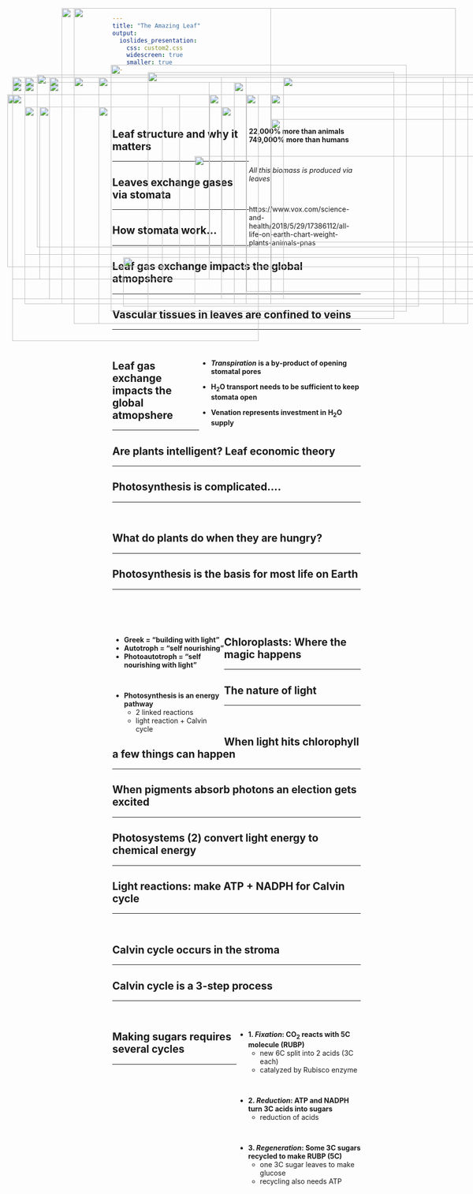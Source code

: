 ```yaml
---
title: "The Amazing Leaf"
output: 
  ioslides_presentation:
    css: custom2.css
    widescreen: true
    smaller: true
---
```


##
<br/>
<br/>
<br/>

<IMG STYLE="position:absolute; TOP:50px; LEFT:150px; WIDTH:400px; HEIGHT:600px" SRC="images/plantbiomass.png">

<div style="float: right; width: 45%;">
**22,000% more than animals**
<br/>
**749,000% more than humans**

<br/>

*All this biomass is produced via leaves*

<br/>

https://www.vox.com/science-and-health/2018/5/29/17386112/all-life-on-earth-chart-weight-plants-animals-pnas
</div>

## Leaf structure and why it matters
<hr>

<IMG STYLE="position:absolute; TOP:190px; LEFT:200px; WIDTH:700px; HEIGHT:500px" SRC="images/leaf_structure2.jpg">

## Leaves exchange gases via stomata
<hr>

<IMG STYLE="position:absolute; TOP:225px; LEFT:15px; WIDTH:350px; HEIGHT:350px" SRC="images/stomata.png">

<IMG STYLE="position:absolute; TOP:225px; LEFT:425px; WIDTH:625px; HEIGHT:325px" SRC="images/stomata6.jpg">

## How stomata work...
<hr>

<IMG STYLE="position:absolute; TOP:225px; LEFT:25px; WIDTH:500px; HEIGHT:400x" SRC="images/stomata4a.jpg">

<IMG STYLE="position:absolute; TOP:225px; LEFT:550px; WIDTH:500px; HEIGHT:400px" SRC="images/stomata4b.jpg">

## Leaf gas exchange impacts the global atmopshere
<hr>

<IMG STYLE="position:absolute; TOP:200px; LEFT:100px; WIDTH:900px; HEIGHT:400px" SRC="images/maunaloa.png">

## Vascular tissues in leaves are confined to veins
<hr>
<br/>

<div style="float: right; width: 65%;">
* **_Transpiration_ is a by‐product of opening stomatal pores**
<br/>

* **H~2~O transport needs to be sufficient to keep stomata open** 
<br/>

* **Venation represents investment in H~2~O supply**
</div>

<IMG STYLE="position:absolute; TOP:250px; LEFT:80px; WIDTH:250px; HEIGHT:350px" SRC="images/leafveins.jpg">

<IMG STYLE="position:absolute; TOP:350px; LEFT:395px; WIDTH:600px; HEIGHT:300px" SRC="images/venation.jpg">

## Leaf gas exchange impacts the global atmopshere
<hr>

<IMG STYLE="position:absolute; TOP:250px; LEFT:200px; WIDTH:700px; HEIGHT:300px" SRC="images/vein_evolution.jpg">

## Are plants intelligent? Leaf economic theory
<hr>

<IMG STYLE="position:absolute; TOP:190px; LEFT:150px; WIDTH:800px; HEIGHT:500px" SRC="images/leafecon.png">

## Photosynthesis is complicated....
<hr>
<br/>

<IMG STYLE="position:absolute; TOP:165px; LEFT:225px; WIDTH:600px; HEIGHT:500px" SRC="images/complicated.png">

<!-- ## What do we do when we are hungry? -->
<!-- <hr> -->
<!-- <br/> -->

<!-- <IMG STYLE="position:absolute; TOP:275px; LEFT:25px; WIDTH:350px; HEIGHT:250x" SRC="images/hangry.png"> -->

<!-- <IMG STYLE="position:absolute; TOP:225px; LEFT:475px; WIDTH:600px; HEIGHT:400px" SRC="images/fastfood.jpg"> -->

## What do plants do when they are hungry?
<hr>
    
<IMG STYLE="position:absolute; TOP:185px; LEFT:75px; WIDTH:950px; HEIGHT:350px" SRC="images/candy.png">

<IMG STYLE="position:absolute; TOP:555px; LEFT:250px; WIDTH:600px; HEIGHT:100px" SRC="images/equation.jpg">

## Photosynthesis is the basis for most life on Earth
<hr>
<br/>
<br/>
<br/>

<div style="float: left; width: 45%;">

* **Greek = “building with light”**
* **Autotroph = “self nourishing”**
* **Photoautotroph = “self nourishing with light”**

<br/>

* **Photosynthesis is an energy pathway**
    + 2 linked reactions
    + light reaction + Calvin cycle

 </div>
 
<IMG STYLE="position:absolute; TOP:225px; LEFT:500px; WIDTH:550px; HEIGHT:400px" SRC="images/reactions.jpg">

## Chloroplasts: Where the magic happens
<hr>

<IMG STYLE="position:absolute; TOP:190px; LEFT:50px; WIDTH:450px; HEIGHT:450px" SRC="images/chlroplasts4.jpg">

<IMG STYLE="position:absolute; TOP:225px; LEFT:550px; WIDTH:500px; HEIGHT:400px" SRC="images/chlroplasts3.png">

## The nature of light
<hr>
<br/>

<IMG STYLE="position:absolute; TOP:180px; LEFT:300px; WIDTH:500px; HEIGHT:500px" SRC="images/light_spectrum.jpg">

## When light hits chlorophyll a few things can happen
<hr>

<IMG STYLE="position:absolute; TOP:200px; LEFT:25px; WIDTH:400px; HEIGHT:400px" SRC="images/chlroplasts_light.png">

<IMG STYLE="position:absolute; TOP:200px; LEFT:475px; WIDTH:600px; HEIGHT:450px" SRC="images/pigments.jpg">

## When pigments absorb photons an election gets excited
<hr>

<IMG STYLE="position:absolute; TOP:190px; LEFT:50px; WIDTH:450px; HEIGHT:450px" SRC="images/excite.jpg">

<IMG STYLE="position:absolute; TOP:190px; LEFT:575px; WIDTH:450px; HEIGHT:450px" SRC="images/resonance.jpg">

## Photosystems (2) convert light energy to chemical energy
<hr>

<IMG STYLE="position:absolute; TOP:190px; LEFT:25px; WIDTH:425px; HEIGHT:450px" SRC="images/photosystem.jpg">

<IMG STYLE="position:absolute; TOP:250px; LEFT:450px; WIDTH:650px; HEIGHT:325px" SRC="images/lightreaction3.png">

## Light reactions: make ATP + NADPH for Calvin cycle
<hr>
<br/>

<IMG STYLE="position:absolute; TOP:190px; LEFT:100px; WIDTH:900px; HEIGHT:450px" SRC="images/photosystems2.png">

## 

<IMG STYLE="position:absolute; TOP:50px; LEFT:125px; WIDTH:800px; HEIGHT:600px" SRC="images/mill.jpg">

## Calvin cycle occurs in the stroma
<hr>

<IMG STYLE="position:absolute; TOP:250px; LEFT:50px; WIDTH:400px; HEIGHT:300px" SRC="images/calvin3.jpg">

<IMG STYLE="position:absolute; TOP:190px; LEFT:575px; WIDTH:450px; HEIGHT:450px" SRC="images/photosynthesis.png">

## Calvin cycle is a 3-step process
<hr>
<br/>

<IMG STYLE="position:absolute; TOP:200px; LEFT:50px; WIDTH:450px; HEIGHT:450px" SRC="images/calvin.jpg">


<div style="float: right; width: 50%;">

* **1. *Fixation*: CO~2~ reacts with 5C molecule (RUBP)**
    + new 6C split into 2 acids (3C each)
    + catalyzed by Rubisco enzyme

<br/>

* **2. *Reduction*: ATP and NADPH turn 3C acids into sugars**
    + reduction of acids

<br/>

* **3. *Regeneration*: Some 3C sugars recycled to make RUBP (5C)**
    + one 3C sugar leaves to make glucose
    + recycling also needs ATP

 </div>

## Making sugars requires several cycles
<hr>

<IMG STYLE="position:absolute; TOP:190px; LEFT:50px; WIDTH:450px; HEIGHT:450px" SRC="images/calvin2.jpg">

<IMG STYLE="position:absolute; TOP:275px; LEFT:550px; WIDTH:500px; HEIGHT:250px" SRC="images/equation2.png">

<!-- ## Rubisco - the enzyme that dominates carbon fixation -->
<!-- <hr> -->
<!-- <br/> -->
<!-- <br/> -->
<!-- <br/> -->
<!-- <br/> -->
<!-- <br/> -->

<!-- <IMG STYLE="position:absolute; TOP:225px; LEFT:50px; WIDTH:425px; HEIGHT:400px" SRC="images/rubisco.jpg"> -->

<!-- <div style="float: right; width: 55%;"> -->

<!-- * **Most abundant enzyme in the world** -->

<!-- <br/> -->

<!-- * **Most CO~2~ converted into biomass is fixed by Rubisco** -->

<!-- <br/> -->

<!-- * **Large molecule : 16 polypeptides : 8 active sites** -->

<!-- </div> -->

<!-- ## Rubisco: the clunky and slow carbon fixer -->
<!-- <hr> -->
<!-- <br/> -->
<!-- <br/> -->
<!-- <br/> -->
<!-- <br/> -->

<!-- <div style="float: left; width: 55%;"> -->

<!-- * **Only 3-10 reactions per second** -->

<!-- <br/> -->

<!-- * **20% error rate** -->
<!--     * gets worse at high temperatures -->

<!-- <br/> -->

<!-- * **Performs carboxylation and OXYGENATION** -->

<!-- </div> -->

<!-- <IMG STYLE="position:absolute; TOP:275px; LEFT:500px; WIDTH:500px; HEIGHT:250px" SRC="images/photorespiration.jpeg"> -->

<!-- ## C3 photosynthesis how did we get here... -->
<!-- <hr> -->
<!-- <br/> -->
<!-- <br/> -->
<!-- <br/> -->
<!-- <br/> -->

<!-- <div style="float: left; width: 55%;"> -->

<!-- * **Evolution doesn't necessarily create the best solution** -->

<!-- <br/> -->

<!-- * **Oxygenation products are completely wasteful** -->

<!-- <br/> -->

<!-- * **2x energy to produce the same amount of sugar than if Rubisco just reacted with CO~2~** -->

<!--  </div> -->

<!-- <IMG STYLE="position:absolute; TOP:200px; LEFT:675px; WIDTH:325px; HEIGHT:450px" SRC="images/atmosphere.png"> -->

<!-- ## Calvin Benson won a Nobel prize, his TA won best practical joke -->
<!-- <hr> -->

<!-- <IMG STYLE="position:absolute; TOP:225px; LEFT:100px; WIDTH:900px; HEIGHT:450px" SRC="images/bensonwilson.png"> -->
